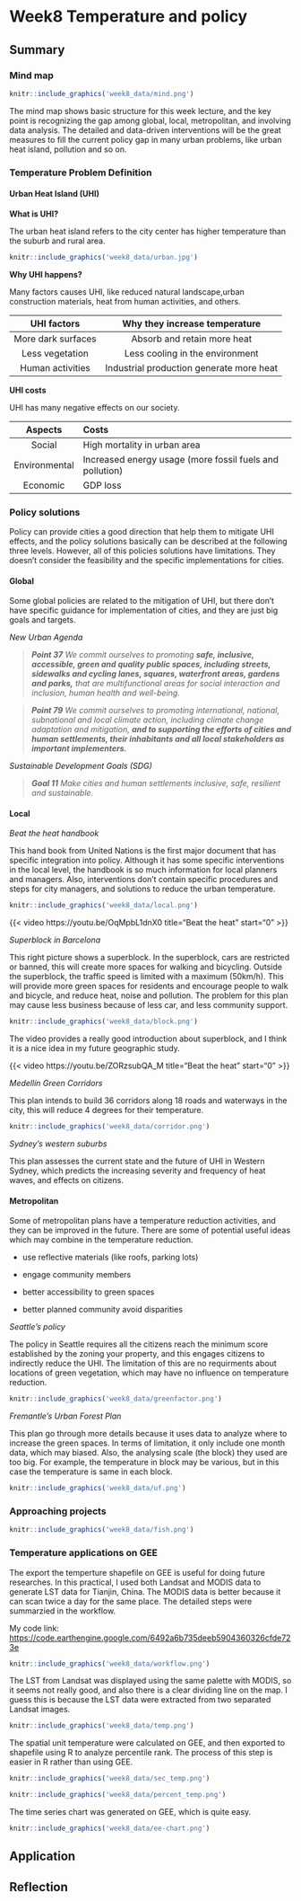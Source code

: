 # Week8 Temperature and policy

## Summary

### Mind map

```r
knitr::include_graphics('week8_data/mind.png') 
```

The mind map shows basic structure for this week lecture, and the key point is recognizing the gap among global, local, metropolitan, and involving data analysis. The detailed and data-driven interventions will be the great measures to fill the current policy gap in many urban problems, like urban heat island, pollution and so on.

### Temperature Problem Definition

#### Urban Heat Island (UHI)

**What is UHI?**

The urban heat island refers to the city center has higher temperature than the suburb and rural area.

```r
knitr::include_graphics('week8_data/urban.jpg') 
```

**Why UHI happens?**

Many factors causes UHI, like reduced natural landscape,urban construction materials, heat from human activities, and others.

|    UHI factors     |      Why they increase temperature       |
|:------------------:|:----------------------------------------:|
| More dark surfaces |       Absorb and retain more heat        |
|  Less vegetation   |     Less cooling in the environment      |
|  Human activities  | Industrial production generate more heat |

**UHI costs**

UHI has many negative effects on our society.

|    Aspects    | Costs                                                    |
|:-------------:|:---------------------------------------------------------|
|    Social     | High mortality in urban area                             |
| Environmental | Increased energy usage (more fossil fuels and pollution) |
|   Economic    | GDP loss                                                 |

### Policy solutions

Policy can provide cities a good direction that help them to mitigate UHI effects, and the policy solutions basically can be described at the following three levels. However, all of this policies solutions have limitations. They doesn't consider the feasibility and the specific implementations for cities.

#### Global

Some global policies are related to the mitigation of UHI, but there don't have specific guidance for implementation of cities, and they are just big goals and targets.

*New Urban Agenda*

> ***Point 37*** *We commit ourselves to promoting **safe, inclusive, accessible, green and quality public spaces, including streets, sidewalks and cycling lanes, squares, waterfront areas, gardens and parks,** that are multifunctional areas for social interaction and inclusion, human health and well-being.*

> ***Point 79*** *We commit ourselves to promoting international, national, subnational and local climate action, including climate change adaptation and mitigation, **and to supporting the efforts of cities and human settlements, their inhabitants and all local stakeholders as important implementers.***

*Sustainable Development Goals (SDG)*

> ***Goal 11*** *Make cities and human settlements inclusive, safe, resilient and sustainable.*

#### Local

*Beat the heat handbook*

This hand book from United Nations is the first major document that has specific integration into policy. Although it has some specific interventions in the local level, the handbook is so much information for local planners and managers. Also, interventions don't contain specific procedures and steps for city managers, and solutions to reduce the urban temperature.

```r
knitr::include_graphics('week8_data/local.png') 
```

{{< video https://youtu.be/OqMpbL1dnX0 title="Beat the heat" start="0" >}}

*Superblock in Barcelona*

This right picture shows a superblock. In the superblock, cars are restricted or banned, this will create more spaces for walking and bicycling. Outside the superblock, the traffic speed is limited with a maximum (50km/h). This will provide more green spaces for residents and encourage people to walk and bicycle, and reduce heat, noise and pollution. The problem for this plan may cause less business because of less car, and less community support.

```r
knitr::include_graphics('week8_data/block.png') 
```

The video provides a really good introduction about superblock, and I think it is a nice idea in my future geographic study.

{{< video https://youtu.be/ZORzsubQA_M title="Beat the heat" start="0" >}}

*Medellín Green Corridors*

This plan intends to build 36 corridors along 18 roads and waterways in the city, this will reduce 4 degrees for their temperature.

```r
knitr::include_graphics('week8_data/corridor.png') 
```

*Sydney's western suburbs*

This plan assesses the current state and the future of UHI in Western Sydney, which predicts the increasing severity and frequency of heat waves, and effects on citizens.

#### Metropolitan

Some of metropolitan plans have a temperature reduction activities, and they can be improved in the future. There are some of potential useful ideas which may combine in the temperature reduction.

-   use reflective materials (like roofs, parking lots)

-   engage community members

-   better accessibility to green spaces

-   better planned community avoid disparities

*Seattle's policy*

The policy in Seattle requires all the citizens reach the minimum score established by the zoning your property, and this engages citizens to indirectly reduce the UHI. The limitation of this are no requirments about locations of green vegetation, which may have no influence on temperature reduction.

```r
knitr::include_graphics('week8_data/greenfactor.png') 
```

*Fremantle's Urban Forest Plan*

This plan go through more details because it uses data to analyze where to increase the green spaces. In terms of limitation, it only include one month data, which may biased. Also, the analysing scale (the block) they used are too big. For example, the temperature in block may be various, but in this case the temperature is same in each block.

```r
knitr::include_graphics('week8_data/uf.png') 
```

### Approaching projects

```r
knitr::include_graphics('week8_data/fish.png') 
```

### Temperature applications on GEE

The export the temperture shapefile on GEE is useful for doing future researches. In this practical, I used both Landsat and MODIS data to generate LST data for Tianjin, China. The MODIS data is better because it can scan twice a day for the same place. The detailed steps were summarzied in the workflow.

My code link: <https://code.earthengine.google.com/6492a6b735deeb5904360326cfde723e>

```r
knitr::include_graphics('week8_data/workflow.png') 
```

The LST from Landsat was displayed using the same palette with MODIS, so it seems not really good, and also there is a clear dividing line on the map. I guess this is because the LST data were extracted from two separated Landsat images.

```r
knitr::include_graphics('week8_data/temp.png') 
```

The spatial unit temperature were calculated on GEE, and then exported to shapefile using R to analyze percentile rank. The process of this step is easier in R rather than using GEE.

```r
knitr::include_graphics('week8_data/sec_temp.png') 
```

```r
knitr::include_graphics('week8_data/percent_temp.png') 
```

The time series chart was generated on GEE, which is quite easy.

```r
knitr::include_graphics('week8_data/ee-chart.png') 
```

## Application

## Reflection
